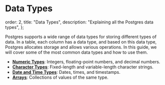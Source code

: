 # Data Types

  order: 2,
  title: "Data Types",
  description: "Explaining all the Postgres data types",
};

Postgres supports a wide range of data types for storing different types of data. In a table, each column has a data type, 
and based on this data type, Postgres allocates storage and allows various operations. In this guide, we will cover some of the 
most common data types and how to use them.

* [**Numeric Types**](datatype/numeric): Integers, floating-point numbers, and decimal numbers.
* [**Character Types**](datatype/character): Fixed-length and variable-length character strings.
* [**Date and Time Types**](datatype/date): Dates, times, and timestamps.
* [**Arrays**](datatype/arrays): Collections of values of the same type.